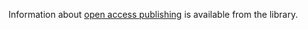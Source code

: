 <!-- Include information about open access/publishing here. -->

Information about [open access publishing](https://www.kcl.ac.uk/researchsupport/open-access) is available from the library.
